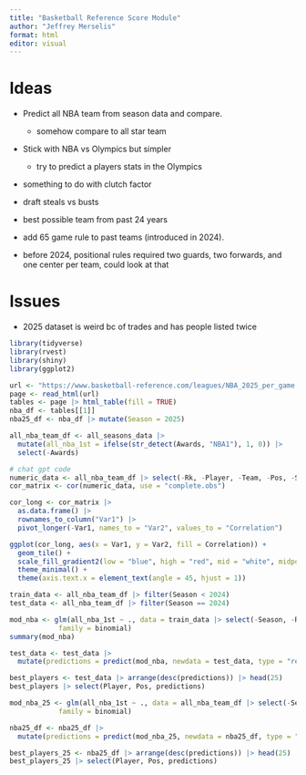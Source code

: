 ```yaml
---
title: "Basketball Reference Score Module"
author: "Jeffrey Merselis"
format: html
editor: visual
---
```


# Ideas
* Predict all NBA team from season data and compare. 
  * somehow compare to all star team
* Stick with NBA vs Olympics but simpler
  * try to predict a players stats in the Olympics 
* something to do with clutch factor 
* draft steals vs busts
* best possible team from past 24 years

* add 65 game rule to past teams (introduced in 2024).
* before 2024, positional rules required two guards, two forwards, and one center per team, could look at that

# Issues
* 2025 dataset is weird bc of trades and has people listed twice

```r
library(tidyverse)
library(rvest)
library(shiny)
library(ggplot2)
```

```r
url <- "https://www.basketball-reference.com/leagues/NBA_2025_per_game.html"
page <- read_html(url)
tables <- page |> html_table(fill = TRUE)
nba_df <- tables[[1]]
nba25_df <- nba_df |> mutate(Season = 2025)
```

```r
all_nba_team_df <- all_seasons_data |>
  mutate(all_nba_1st = ifelse(str_detect(Awards, "NBA1"), 1, 0)) |>
  select(-Awards)
```

```r
# chat gpt code
numeric_data <- all_nba_team_df |> select(-Rk, -Player, -Team, -Pos, -Season)
cor_matrix <- cor(numeric_data, use = "complete.obs") 

cor_long <- cor_matrix |> 
  as.data.frame() |> 
  rownames_to_column("Var1") |> 
  pivot_longer(-Var1, names_to = "Var2", values_to = "Correlation")

ggplot(cor_long, aes(x = Var1, y = Var2, fill = Correlation)) +
  geom_tile() +
  scale_fill_gradient2(low = "blue", high = "red", mid = "white", midpoint = 0) +
  theme_minimal() +
  theme(axis.text.x = element_text(angle = 45, hjust = 1))
```

```r
train_data <- all_nba_team_df |> filter(Season < 2024)
test_data <- all_nba_team_df |> filter(Season == 2024)
```

```r
mod_nba <- glm(all_nba_1st ~ ., data = train_data |> select(-Season, -Rk, -Player, -Team, -Pos),
            family = binomial)
summary(mod_nba)
```

```r
test_data <- test_data |> 
  mutate(predictions = predict(mod_nba, newdata = test_data, type = "response"))

best_players <- test_data |> arrange(desc(predictions)) |> head(25)
best_players |> select(Player, Pos, predictions)
```

```r
mod_nba_25 <- glm(all_nba_1st ~ ., data = all_nba_team_df |> select(-Season, -Rk, -Player, -Team, -Pos),
            family = binomial)

nba25_df <- nba25_df |> 
  mutate(predictions = predict(mod_nba_25, newdata = nba25_df, type = "response"))

best_players_25 <- nba25_df |> arrange(desc(predictions)) |> head(25)
best_players_25 |> select(Player, Pos, predictions)
```















